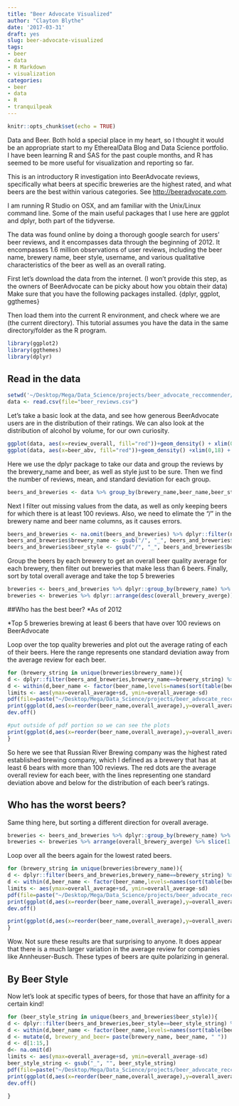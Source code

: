 ```yaml
---
title: "Beer Advocate Visualized"
author: "Clayton Blythe"
date: '2017-03-31'
draft: yes
slug: beer-advocate-visualized
tags:
- beer
- data
- R Markdown
- visualization
categories:
- beer
- data
- R
- tranquilpeak
---
```


```r
knitr::opts_chunk$set(echo = TRUE)
```

Data and Beer. Both hold a special place in my heart, so I thought it would be an appropriate start to my EtherealData Blog and Data Science portfolio. I have been learning R and SAS for the past couple months, and R has seemed to be more useful for visualization and reporting so far. 

This is an introductory R investigation into BeerAdvocate reviews, specifically what beers at specific breweries are the highest rated, and what beers are the best within various categories. See <http://beeradvocate.com>.

I am running R Studio on OSX, and am familiar with the Unix/Linux command line. Some of the main useful packages that I use here are ggplot and dplyr, both part of the tidyverse. 

The data was found online by doing a thorough google search for users' beer reviews, and it encompasses data through the beginning of 2012. It encompasses 1.6 million observations of user reviews, including the beer name, brewery name, beer style, username, and various qualitative characteristics of the beer as well as an overall rating. 

First let's download the data from the internet. (I won't provide this step, as the owners of BeerAdvocate can be picky about how you obtain their data) 
Make sure that you have the following packages installed. {dplyr, ggplot, ggthemes}

Then load them into the current R environment, and check where we are (the current directory). This tutorial assumes you have the data in the same directory/folder as the R program.

```r
library(ggplot2)
library(ggthemes)
library(dplyr)
```

## Read in the data
```r
setwd('~/Desktop/Mega/Data_Science/projects/beer_advocate_reccommender/data/')
data <- read.csv(file="beer_reviews.csv")
```

Let's take a basic look at the data, and see how generous BeerAdvocate users are in the distribution of their ratings. We can also look at the distribution of alcohol by volume, for our own curiosity.
```r
ggplot(data, aes(x=review_overall, fill="red"))+geom_density() + xlim(0,5)+theme_bw()
ggplot(data, aes(x=beer_abv, fill="red"))+geom_density() +xlim(0,18) + theme_bw()
```

Here we use the dplyr package to take our data and group the reviews by the brewery_name and beer, as well as style just to be sure. Then we find the number of reviews, mean, and standard deviation for each group.
```r
beers_and_breweries <- data %>% group_by(brewery_name,beer_name,beer_style)%>% summarise(overall_average= mean(review_overall), sd = sd(review_overall),aroma_average = mean(review_aroma), appearance_average = mean(review_appearance), palate_average=mean(review_palate), taste_average=mean(review_taste), n=n()) 


```
Next I filter out missing values from the data, as well as only keeping beers for which there is at least 100 reviews. Also, we need to elimate the "/" in the brewery name and beer name columns, as it causes errors.

```r
beers_and_breweries <- na.omit(beers_and_breweries) %>% dplyr::filter(n>=100) %>% dplyr::arrange(desc(n))
beers_and_breweries$brewery_name <- gsub("/", "_", beers_and_breweries$brewery_name)
beers_and_breweries$beer_style <- gsub("/", "_", beers_and_breweries$beer_style)
```

Group the beers by each brewery to get an overall beer quality average for each brewery, then filter out breweries that make less than 6 beers. Finally, sort by total overall average and take the top 5 breweries
```r
breweries <- beers_and_breweries %>% dplyr::group_by(brewery_name) %>% dplyr::summarise(overall_brewery_averge=mean(overall_average), n=n())  %>% dplyr::filter(n>=6) 
breweries <- breweries %>% dplyr::arrange(desc(overall_brewery_averge)) %>% dplyr::slice(1:15)
```


##Who has the best beer? *As of 2012

*Top 5 breweries brewing at least 6 beers that have over 100 reviews on BeerAdvocate

Loop over the top quality breweries and plot out the average rating of each of their beers. Here the range represents one standard deviation away from the average review for each beer.

```r
for (brewery_string in unique(breweries$brewery_name)){
d <- dplyr::filter(beers_and_breweries,brewery_name==brewery_string) %>% arrange(desc(overall_average)) 
d <- within(d,beer_name <- factor(beer_name,levels=names(sort(table(beer_name),decreasing=TRUE))))
limits <- aes(ymax=overall_average+sd, ymin=overall_average-sd)
pdf(file=paste("~/Desktop/Mega/Data_Science/projects/beer_advocate_reccommender/figures/best_breweries/",brewery_string, "_beers.pdf", sep=""),width=16, height = 9)
print(ggplot(d,aes(x=reorder(beer_name,overall_average),y=overall_average, fill=beer_name)) + geom_point(shape=21, size=3, fill="red")  + geom_errorbar(limits,width=.2) +  geom_text(aes(x=beer_name,y=.29,label=paste(n,"reviews")),nudge_x=-.35) + coord_flip() + scale_y_continuous(expand = c(0, 0), limits = c(0, 5.5)) + ggtitle(paste("Average BeerAdvocate Review for", brewery_string, "Beers")) + theme_solarized() + theme(axis.text=element_text(size=14), plot.title = element_text(size=16,face="bold"), axis.title.y = element_blank(), axis.title.x=element_blank()))
dev.off()

#put outside of pdf portion so we can see the plots
print(ggplot(d,aes(x=reorder(beer_name,overall_average),y=overall_average, fill=beer_name)) + geom_point(shape=21, size=3, fill="red")  + geom_errorbar(limits,width=.2) +  geom_text(aes(x=beer_name,y=.29,label=paste(n,"reviews")),nudge_x=-.35) + coord_flip() + scale_y_continuous(expand = c(0, 0), limits = c(0, 5.5)) + ggtitle(paste("Average BeerAdvocate Review for", brewery_string, "Beers")) + theme_solarized() + theme(axis.text=element_text(size=14), plot.title = element_text(size=16,face="bold"), axis.title.y = element_blank(), axis.title.x=element_blank()))
}
```

So here we see that Russian River Brewing company was the highest rated established brewing company, which I defined as a brewery that has at least 6 bears with more than 100 reviews. The red dots are the average overall review for each beer, with the lines representing one standard deviation above and below for the distribution of each beer's ratings.


## Who has the worst beers?
Same thing here, but sorting a different direction for overall average.
```r
breweries <- beers_and_breweries %>% dplyr::group_by(brewery_name) %>% summarise(overall_brewery_averge=mean(overall_average), n=n())  %>% dplyr::filter(n>=6) 
breweries <- breweries %>% arrange(overall_brewery_averge) %>% slice(1:15)
```

Loop over all the beers again for the lowest rated beers.

```r
for (brewery_string in unique(breweries$brewery_name)){
d <- dplyr::filter(beers_and_breweries,brewery_name==brewery_string) %>% arrange(overall_average) 
d <- within(d,beer_name <- factor(beer_name,levels=names(sort(table(beer_name),decreasing=TRUE))))
limits <- aes(ymax=overall_average+sd, ymin=overall_average-sd)
pdf(file=paste("~/Desktop/Mega/Data_Science/projects/beer_advocate_reccommender/figures/worst_breweries/",brewery_string, "_beers.pdf", sep=""),width=16, height = 9)
print(ggplot(d,aes(x=reorder(beer_name,overall_average),y=overall_average, fill=beer_name)) + geom_point(shape=21, size=3, fill="red")  + geom_errorbar(limits,width=.2) +  geom_text(aes(x=beer_name,y=.29,label=paste(n,"reviews")),nudge_x=-.35) + coord_flip() + scale_y_continuous(expand = c(0, 0), limits = c(0, 5.5)) + ggtitle(paste("Average BeerAdvocate Review for", brewery_string, "Beers")) + theme_solarized() + theme(axis.text=element_text(size=14), plot.title = element_text(size=16,face="bold"), axis.title.y = element_blank(), axis.title.x=element_blank()))
dev.off()

print(ggplot(d,aes(x=reorder(beer_name,overall_average),y=overall_average, fill=beer_name)) + geom_point(shape=21, size=3, fill="red")  + geom_errorbar(limits,width=.2) +  geom_text(aes(x=beer_name,y=.29,label=paste(n,"reviews")),nudge_x=-.35) + coord_flip() + scale_y_continuous(expand = c(0, 0), limits = c(0, 5.5)) + ggtitle(paste("Average BeerAdvocate Review for", brewery_string, "Beers")) + theme_solarized() + theme(axis.text=element_text(size=14), plot.title = element_text(size=16,face="bold"), axis.title.y = element_blank(), axis.title.x=element_blank()))
}
```

Wow. Not sure these results are that surprising to anyone. It does appear that there is a much larger variation in the average review for companies like Annheuser-Busch. These types of beers are quite polarizing in general. 

## By Beer Style
Now let's look at specific types of beers, for those that have an affinity for a certain kind!

```r

for (beer_style_string in unique(beers_and_breweries$beer_style)){
d <- dplyr::filter(beers_and_breweries,beer_style==beer_style_string) %>% arrange(overall_average) 
d <- within(d,beer_name <- factor(beer_name,levels=names(sort(table(beer_name),decreasing=TRUE))))
d <- mutate(d, brewery_and_beer= paste(brewery_name, beer_name, " "))
d <- d[1:15,]
d<- na.omit(d)
limits <- aes(ymax=overall_average+sd, ymin=overall_average-sd)
beer_style_string <- gsub("_", "", beer_style_string)
pdf(file=paste("~/Desktop/Mega/Data_Science/projects/beer_advocate_reccommender/figures/beer_styles/",beer_style_string,".pdf", sep=""),width=16, height = 9)
print(ggplot(d,aes(x=reorder(beer_name,overall_average),y=overall_average, fill=beer_name)) + geom_point(shape=21, size=3, fill="red")  + geom_errorbar(limits,width=.2) +  geom_text(aes(x=beer_name,y=.29,label=paste(n,"reviews")),nudge_x=-.35) + coord_flip() + scale_y_continuous(expand = c(0, 0), limits = c(0, 5.5)) + ggtitle(paste("Average BeerAdvocate Review for", beer_style_string, "Style Beers")) + theme_solarized() + theme(axis.text=element_text(size=14), plot.title = element_text(size=16,face="bold"), axis.title.y = element_blank(), axis.title.x=element_blank()))
dev.off()

}
```



